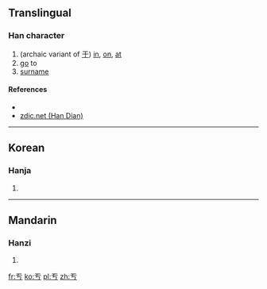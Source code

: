 ==Translingual==

===Han character===
{{Han char|rn=1|rad=一|as=02|sn=3|four=|canj=一大尸 (MKS), XX一大尸 (XXMKS)}}

# (archaic variant of [[于]]) [[in]], [[on]], [[at]]
# [[go]] to
# [[surname]]

====References====
* {{Han ref|kx=0086.071|dj=0177.051|hdz=10005.020|uh=4E90|ud=20112}}
*[http://www.zdic.net/zd/zi/ZdicE4ZdicBAZdic90.htm zdic.net (Han Dian)]

----

==Korean==

===Hanja===
{{ko-hanja|hangeul=울|rv=ul|mr=ul|y=wul}}

# {{defn|lang=ko|sort=一02}}

----

==Mandarin==

===Hanzi===
{{cmn-hanzi|pin=[[gèng]] ([[geng4]]), [[yú]] ([[yu2]])|wg=keng<sup>4</sup>, yü<sup>2</sup>}}

# {{defn|lang=cmn|sort=一02}}

[[fr:亐]]
[[ko:亐]]
[[pl:亐]]
[[zh:亐]]